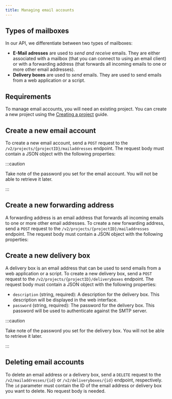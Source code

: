 ```yaml
---
title: Managing email accounts
---
```



## Types of mailboxes

In our API, we differentiate between two types of mailboxes:

- **E-Mail adresses** are used to _send and receive_ emails. They are either associated with a mailbox (that you can connect to using an email client) or with a forwarding address (that forwards all incoming emails to one or more other email addresses).
- **Delivery boxes** are used to _send_ emails. They are used to send emails from a web application or a script.

## Requirements

To manage email accounts, you will need an existing project. You can create a new project using the [Creating a project](./create-project.md) guide.

## Create a new email account

To create a new email account, send a `POST` request to the `/v2/projects/{projectID}/mailaddresses` endpoint. The request body must contain a JSON object with the following properties:

<ApiSchema example pointer="#/components/schemas/de.mittwald.v1.mail.CreateMailAddress" />

:::caution

Take note of the password you set for the email account. You will not be able to retrieve it later.

:::

## Create a new forwarding address

A forwarding address is an email address that forwards all incoming emails to one or more other email addresses. To create a new forwarding address, send a `POST` request to the `/v2/projects/{projectID}/mailaddresses` endpoint. The request body must contain a JSON object with the following properties:

<ApiSchema example pointer="#/components/schemas/de.mittwald.v1.mail.CreateForwardAddress" />

## Create a new delivery box

A delivery box is an email address that can be used to send emails from a web application or a script. To create a new delivery box, send a `POST` request to the `/v2/projects/{projectID}/deliveryboxes` endpoint. The request body must contain a JSON object with the following properties:

- `description` (string, required): A description for the delivery box. This description will be displayed in the web interface.
- `password` (string, required): The password for the delivery box. This password will be used to authenticate against the SMTP server.

:::caution

Take note of the password you set for the delivery box. You will not be able to retrieve it later.

:::

## Deleting email accounts

To delete an email address or a delivery box, send a `DELETE` request to the `/v2/mailaddresses/{id}` or `/v2/deliveryboxes/{id}` endpoint, respectively. The `id` parameter must contain the ID of the email address or delivery box you want to delete. No request body is needed.